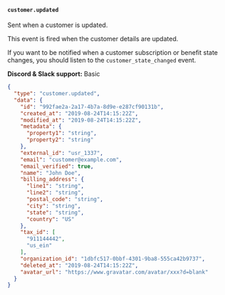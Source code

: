 #### `customer.updated`

Sent when a customer is updated.

This event is fired when the customer details are updated.

If you want to be notified when a customer subscription or benefit state changes, you should listen to the `customer_state_changed` event.

**Discord & Slack support:** Basic

```json Payload Sample [expandable]
{
  "type": "customer.updated",
  "data": {
    "id": "992fae2a-2a17-4b7a-8d9e-e287cf90131b",
    "created_at": "2019-08-24T14:15:22Z",
    "modified_at": "2019-08-24T14:15:22Z",
    "metadata": {
      "property1": "string",
      "property2": "string"
    },
    "external_id": "usr_1337",
    "email": "customer@example.com",
    "email_verified": true,
    "name": "John Doe",
    "billing_address": {
      "line1": "string",
      "line2": "string",
      "postal_code": "string",
      "city": "string",
      "state": "string",
      "country": "US"
    },
    "tax_id": [
      "911144442",
      "us_ein"
    ],
    "organization_id": "1dbfc517-0bbf-4301-9ba8-555ca42b9737",
    "deleted_at": "2019-08-24T14:15:22Z",
    "avatar_url": "https://www.gravatar.com/avatar/xxx?d=blank"
  }
}
```
